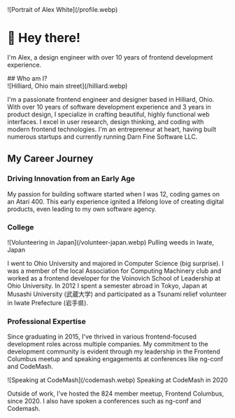 
<AppHeader title="About Me" />

<div class="flex flex-col sm:flex-row gap-8 sm:gap-16  w-full items-center pb-8 border-b border-slate-200">
  <div class="rounded-full not-prose w-40 h-40 min-w-40 min-h-40 overflow-hidden">
    ![Portrait of Alex White](/profile.webp)
  </div>
  <div class="not-prose text-center sm:text-left">
      <h1 class="bg-gradient-to-b from-violet-400 via-pink-500 to-amber-400 bg-clip-text text-transparent text-5xl font-black pb-6">👋 Hey there!</h1>
      <p class="text-slate-600 text-base max-w-lg">I'm Alex, a design engineer with over 10 years of frontend development experience.</p>
  </div>
</div>
## Who am I?

<div class="frame-image">
![Hilliard, Ohio main street](/hilliard.webp)
</div>

I'm a passionate frontend engineer and designer based in Hilliard, Ohio. With over 10 years of software development experience and 3 years in product design, I specialize in crafting beautiful, highly functional web interfaces. I excel in user research, design thinking, and coding with modern frontend technologies. I'm an entrepreneur at heart, having built numerous startups and currently running Darn Fine Software LLC.

## My Career Journey

### Driving Innovation from an Early Age

My passion for building software started when I was 12, coding games on an Atari 400. This early experience ignited a lifelong love of creating digital products, even leading to my own software agency.

### College

<div class="frame-image">
![Volunteering in Japan](/volunteer-japan.webp)
Pulling weeds in Iwate, Japan
</div>

I went to Ohio University and majored in Computer Science (big surprise). I was a member of the local Association for Computing Machinery club and worked as a frontend developer for the Voinovich School of Leadership at Ohio University. In 2012 I spent a semester abroad in Tokyo, Japan at Musashi University (武蔵大学) and participated as a Tsunami relief volunteer in Iwate Prefecture (岩手県).

### Professional Expertise

Since graduating in 2015, I've thrived in various frontend-focused development roles across multiple companies. My commitment to the development community is evident through my leadership in the Frontend Columbus meetup and speaking engagements at conferences like ng-conf and CodeMash.

<div class="frame-image">
![Speaking at CodeMash](/codemash.webp)
Speaking at CodeMash in 2020
</div>

Outside of work, I've hosted the 824 member meetup, Frontend Columbus, since 2020. I also have spoken a conferences such as ng-conf and Codemash.